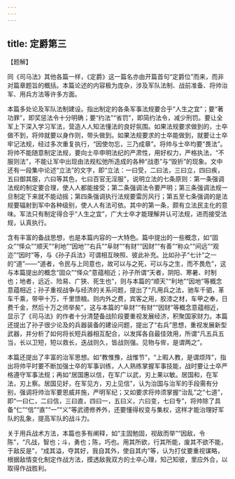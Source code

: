 ```yaml
---
---
---
```

title: 定爵第三
---




【题解】



同《司马法》其他各篇一样，《定爵》这一篇名亦由开篇首句“定爵位”而来，而非对篇章题旨的概括。本篇论述的内容极为庞杂，涉及军队法制、战前准备、将帅治军、用兵方法等许多方面。

本篇多处论及军队法制建设。指出制定的各条军事法规要合乎“人生之宜”；要“著功罪”，即奖惩法令十分明确；要“约法”“省罚”，即简约法令，减少刑罚。要让全军上下深入学习军法，营造人人知法懂法的良好氛围。如果法规要求做到的，士卒做不到，将帅就要以身作则，带头做到。如果法规要求的士卒能做到，就要让士卒牢记法规，经过多次重复执行，“因使勿忘，三乃成章”。将帅与士卒均要“畏法”。将帅不能随意制定法规，要向士卒申明法纪的严肃性，用好权力，严格执法，“不服则法”，不能让军中出现由法规松弛所造成的各种“战患”与“毁折”的现象。文中还有一段集中论述“立法”的文字，即“立法：一曰受，二曰法，三曰立，四曰疾，五曰御其服，六曰等其色，七曰百官无淫服”，说明立法的七条原则：第一条强调法规的制定要合理，使人人都能接受；第二条强调法令要严明；第三条强调法规一旦制定下来就不能动摇；第四条强调执行法规要雷厉风行；第五至七条强调的是法规要辐射到军中各种级别，使人人有法可依。其中的第一条，颇有立法民主化的意味。军法只有制定得合乎“人生之宜”，广大士卒才能理解并认可法规，进而接受法规，认真执行。

含有丰富的备战思想，也是本篇内容的一大特色。篇中提出的一些概念，如“固众”“怿众”“顺天”“利地”“因地”“右兵”“阜财”“有财”“因财”“有善”“称众”“间远”“观迩”“因时”等，与《孙子兵法》可谓相互映照、彼此补充。比如孙子“七计”之一的“道”——“道者，令民与上同意也，故可以与之死，可以与之生，而不畏危”，这与本篇提出的概念“固众”“怿众”意蕴相近；孙子所谓“天者，阴阳、寒暑、时制也；地者，远近、险易、广狭、死生也”，则与本篇的“顺天”“利地”“因地”等概念意蕴相近；孙子重视战争与经济的关系问题，提出了“凡用兵之法，驰车千驷，革车千乘，带甲十万，千里馈粮。则内外之费，宾客之用，胶漆之材，车甲之奉，日费千金，然后十万之师举矣”，这与本篇的“阜财”“有财”“因财”等概念意蕴相近，显示了《司马法》的作者十分清楚备战阶段要重视发展经济，积聚国家财力。本篇还提出了孙子很少论及的兵器装备的建设问题，提出了“右兵”思想，重视发展新型武器，并分析了如何将长短兵器相互配合，以发挥各自最佳效用，所谓“凡五兵五当，长以卫短，短以救长，迭战则久，皆战则强。见物与侔，是谓两之”。

本篇还提出了丰富的治军思想。如“教惟豫，战惟节”，“上暇人教，是谓烦阵”，指出将帅平时要不断加强士卒的军事训练，人人熟练掌握军事技能，战时要让士卒严格遵守军事法规；再如“居国惠以信，在军广以武，刃上果以敏。居国和，在军法，刃上察。居国见好，在军见方，刃上见信”，认为治国与治军的手段需有分别，强调将帅治军要恩威并施，严明军纪；又如要求将帅须掌握“治乱”之“七道”，即“一曰仁，二曰信，三曰直，四曰一，五曰义，六曰变，七曰专”，将帅除了具备“仁”“信”“直”“一”“义”等武德修养外，还要懂得权变与集权，这样才能治理好军队的乱象，提高军队的战斗力。

关于用兵战术方法，本篇也多有阐释，如“主固勉固，视敌而举”“因敌，令陈”，“凡战，智也；斗，勇也；陈，巧也。用其所欲，行其所能，废其不欲不能，于敌反是”，“成其溢，夺其好，我自其外，使自其内”等，认为打仗要重视谋略，根据敌情变化制定作战方法，摸透敌我双方的士卒心理，知己知彼，里应外合，以取得作战胜利。